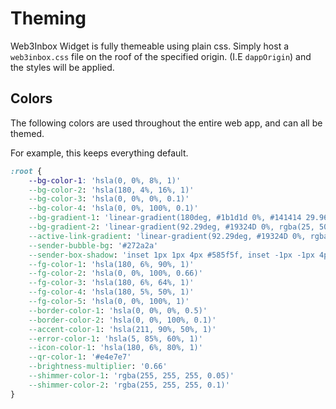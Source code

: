 
# Theming

Web3Inbox Widget is fully themeable using plain css. Simply host a `web3inbox.css` file on the roof
of the specified origin. (I.E `dappOrigin`) and the styles will be applied. 

## Colors

The following colors are used throughout the entire web app, and can all be themed.

For example, this keeps everything default.

```css 
:root {
	--bg-color-1: 'hsla(0, 0%, 8%, 1)'
	--bg-color-2: 'hsla(180, 4%, 16%, 1)'
	--bg-color-3: 'hsla(0, 0%, 0%, 0.1)'
	--bg-color-4: 'hsla(0, 0%, 100%, 0.1)'
	--bg-gradient-1: 'linear-gradient(180deg, #1b1d1d 0%, #141414 29.96%)'
	--bg-gradient-2: 'linear-gradient(92.29deg, #19324D 0%, rgba(25, 50, 77, 0.5) 100%)'
	--active-link-gradient: 'linear-gradient(92.29deg, #19324D 0%, rgba(25, 50, 77, 0.5) 100%)'
	--sender-bubble-bg: '#272a2a'
	--sender-box-shadow: 'inset 1px 1px 4px #585f5f, inset -1px -1px 4px #141414'
	--fg-color-1: 'hsla(180, 6%, 90%, 1)'
	--fg-color-2: 'hsla(0, 0%, 100%, 0.66)'
	--fg-color-3: 'hsla(180, 6%, 64%, 1)'
	--fg-color-4: 'hsla(180, 5%, 50%, 1)'
	--fg-color-5: 'hsla(0, 0%, 100%, 1)'
	--border-color-1: 'hsla(0, 0%, 0%, 0.5)'
	--border-color-2: 'hsla(0, 0%, 100%, 0.1)'
	--accent-color-1: 'hsla(211, 90%, 50%, 1)'
	--error-color-1: 'hsla(5, 85%, 60%, 1)'
	--icon-color-1: 'hsla(180, 6%, 80%, 1)'
	--qr-color-1: '#e4e7e7'
	--brightness-multiplier: '0.66'
	--shimmer-color-1: 'rgba(255, 255, 255, 0.05)'
	--shimmer-color-2: 'rgba(255, 255, 255, 0.1)'
}
```